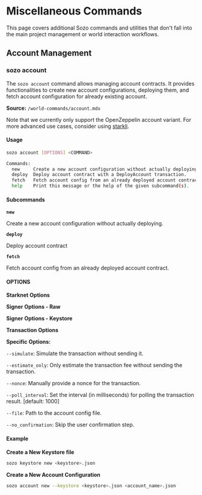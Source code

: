 
# Miscellaneous Commands

This page covers additional Sozo commands and utilities that don't fall into the main project management or world interaction workflows.

## Account Management

### sozo account

The `sozo account` command allows managing account contracts.
It provides functionalities to create new account configurations, deploying them, and fetch
account configuration for already existing account.

**Source:** `/world-commands/account.mdx`

Note that we currently only support the OpenZeppelin account variant.
For more advanced use cases, consider using [starkli](https://book.starkli.rs/accounts).

#### Usage

```bash
sozo account [OPTIONS] <COMMAND>

Commands:
  new     Create a new account configuration without actually deploying.
  deploy  Deploy account contract with a DeployAccount transaction.
  fetch   Fetch account config from an already deployed account contract.
  help    Print this message or the help of the given subcommand(s).

```

#### Subcommands

**`new`**

Create a new account configuration without actually deploying.

**`deploy`**

Deploy account contract

**`fetch`**

Fetch account config from an already deployed account contract.

#### OPTIONS

**Starknet Options**

<StarknetOptions />

**Signer Options - Raw**

<SignerOptionsRaw />

**Signer Options - Keystore**

<SignerOptionsKeystore />

**Transaction Options**

<TransactionOptions />

**Specific Options:**

`--simulate`: Simulate the transaction without sending it.

`--estimate_only`: Only estimate the transaction fee without sending the transaction.

`--nonce`: Manually provide a nonce for the transaction.

`--poll_interval`: Set the interval (in milliseconds) for polling the transaction result. [default: 1000]

`--file`: Path to the account config file.

`--no_confirmation`: Skip the user confirmation step.

#### Example

**Create a New Keystore file**

```sh
sozo keystore new <keystore>.json
```

**Create a New Account Configuration**

```sh
sozo account new --keystore <keystore>.json <account_name>.json
```